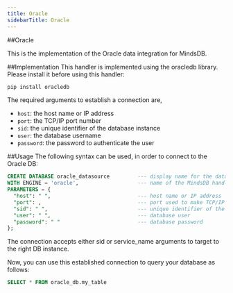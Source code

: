 ```yaml
---
title: Oracle
sidebarTitle: Oracle
---
```


##Oracle 

This is the implementation of the Oracle data integration for MindsDB.

##Implementation
This handler is implemented using the oracledb library. Please install it before using this handler:

```bash
pip install oracledb
```

The required arguments to establish a connection are,
* `host`: the host name or IP address 
* `port`: the TCP/IP port number
* `sid`: the unique identifier of the database instance
* `user`: the database username 
* `password`: the password to authenticate the user 

##Usage
The following syntax can be used, in order to connect to the Oracle DB:

```sql
CREATE DATABASE oracle_datasource         --- display name for the database
WITH ENGINE = 'oracle',                   --- name of the MindsDB handler
PARAMETERS = {
  "host": " ",                            --- host name or IP address
  "port": ,                               --- port used to make TCP/IP connection
  "sid": " ",                             --- unique identifier of the database instance
  "user": " ",                            --- database user
  "password": " "                         --- database password
};
```
The connection accepts either sid or service_name arguments to target to the right DB instance.

Now, you can use this established connection to query your database as follows:

```sql
SELECT * FROM oracle_db.my_table
```